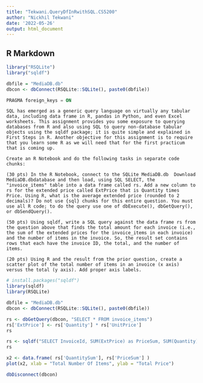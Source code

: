 ```yaml
---
title: "Tekwani.QueryDfInRwithSQL.CS5200"
author: "Nickhil Tekwani"
date: '2022-05-26'
output: html_document
---
```


## R Markdown
```r
library("RSQLite")
library("sqldf")

dbfile = "MediaDB.db"
dbcon <- dbConnect(RSQLite::SQLite(), paste0(dbfile))
```
```sql
PRAGMA foreign_keys = ON
```

```{}
SQL has emerged as a generic query language on virtually any tabular data, including data frame in R, pandas in Python, and even Excel worksheets. This assignment provides you some exposure to querying databases from R and also using SQL to query non-database tabular objects using the sqldf package; it is quite simple and explained in First Steps in R. Another objective for this assignment is to require that you learn some R as we will need that for the first practicum that is coming up.
```

```{}
Create an R Notebook and do the following tasks in separate code chunks:

(30 pts) In the R Notebook, connect to the SQLite MediaDB.db  Download MediaDB.dbdatabase and then load, using SQL SELECT, the "invoice_items" table into a data frame called rs. Add a new column to rs for the extended price called ExtPrice that is Quantity times Price. Using R, what is the average extended price (rounded to 2 decimals)? Do not use {sql} chunks for this entire question. You must use all R code; to do the query use one of dbExecute(), dbGetQuery(), or dbSendQuery().

(50 pts) Using sqldf, write a SQL query against the data frame rs from the question above that finds the total amount for each invoice (i.e., the sum of the extended prices for the invoice_items in each invoice) and the number of items in the invoice. So, the result set contains rows that each have the invoice ID, the total, and the number of items.

(20 pts) Using R and the result from the prior question, create a scatter plot of the total number of items in an invoice (x axis) versus the total (y axis). Add proper axis labels.
```

```r
# install.packages("sqldf")
library(sqldf)
library(RSQLite)

dbfile = "MediaDB.db"
dbcon <- dbConnect(RSQLite::SQLite(), paste0(dbfile))

rs <- dbGetQuery(dbcon, "SELECT * FROM invoice_items")
rs['ExtPrice'] <- rs['Quantity'] * rs['UnitPrice']
rs
```

```r
rs <- sqldf("SELECT InvoiceId, SUM(ExtPrice) as PriceSum, SUM(Quantity) as QuantitySum FROM rs GROUP BY InvoiceId")
rs
```
```r
x2 <- data.frame( rs['QuantitySum'], rs['PriceSum'] )
plot(x2, xlab = "Total Number Of Items", ylab = "Total Price")
```


```r
dbDisconnect(dbcon)
```




